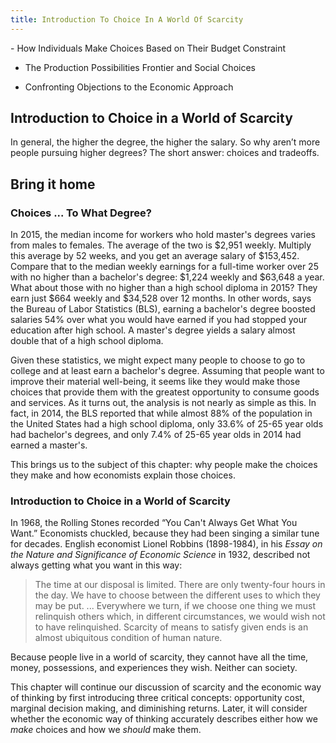 ```yaml
---
title: Introduction To Choice In A World Of Scarcity
---
```


<Info title="In this chapter, you will learn about">
- How Individuals Make Choices Based on Their Budget Constraint

- The Production Possibilities Frontier and Social Choices

- Confronting Objections to the Economic Approach

</Info>

## Introduction to Choice in a World of Scarcity

<TextOverImage src="/images/module-1/chapter-2/aIzxnC4wgJhoQz1u_pBysNtkkl-MWMKy0-stock-image.jpeg">
  In general, the higher the degree, the higher the salary. So why aren’t more
  people pursuing higher degrees? The short answer: choices and tradeoffs.
</TextOverImage>

## Bring it home

### Choices ... To What Degree?

In 2015, the median income for workers who hold master's degrees varies from males to females. The average of the two is \$2,951 weekly. Multiply this average by 52 weeks, and you get an average salary of \$153,452. Compare that to the median weekly earnings for a full-time worker over 25 with no higher than a bachelor's degree: \$1,224 weekly and \$63,648 a year. What about those with no higher than a high school diploma in 2015? They earn just \$664 weekly and $34,528 over 12 months. In other words, says the Bureau of Labor Statistics (BLS), earning a bachelor's degree boosted salaries 54% over what you would have earned if you had stopped your education after high school. A master's degree yields a salary almost double that of a high school diploma.

Given these statistics, we might expect many people to choose to go to college and at least earn a bachelor's degree. Assuming that people want to improve their material well-being, it seems like they would make those choices that provide them with the greatest opportunity to consume goods and services. As it turns out, the analysis is not nearly as simple as this. In fact, in 2014, the BLS reported that while almost 88% of the population in the United States had a high school diploma, only 33.6% of 25-65 year olds had bachelor's degrees, and only 7.4% of 25-65 year olds in 2014 had earned a master's.

This brings us to the subject of this chapter: why people make the choices they make and how economists explain those choices.

### Introduction to Choice in a World of Scarcity

In 1968, the Rolling Stones recorded “You Can't Always Get What You Want.” Economists chuckled, because they had been singing a similar tune for decades. English economist Lionel Robbins (1898-1984), in his _Essay on the Nature and Significance of Economic Science_ in 1932, described not always getting what you want in this way:

<Blockquote author="Lionel Robbins (1898-1984)" role="English Economist">
  The time at our disposal is limited. There are only twenty-four hours in the
  day. We have to choose between the different uses to which they may be put.
  ... Everywhere we turn, if we choose one thing we must relinquish others
  which, in different circumstances, we would wish not to have relinquished.
  Scarcity of means to satisfy given ends is an almost ubiquitous condition of
  human nature.
</Blockquote>

Because people live in a world of scarcity, they cannot have all the time, money, possessions, and experiences they wish. Neither can society.

This chapter will continue our discussion of scarcity and the economic way of thinking by first introducing three critical concepts: opportunity cost, marginal decision making, and diminishing returns. Later, it will consider whether the economic way of thinking accurately describes either how we _make_ choices and how we _should_ make them.
